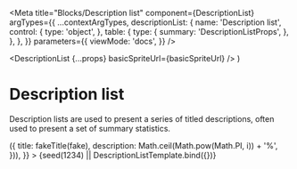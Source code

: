 


<Meta
  title="Blocks/Description list"
  component={DescriptionList}
  argTypes={{
    ...contextArgTypes,
    descriptionList: {
      name: 'Description list',
      control: {
        type: 'object',
      },
      table: {
        type: {
          summary: 'DescriptionListProps',
        },
      },
    },
  }}
  parameters={{
    viewMode: 'docs',
  }}
/>

  <DescriptionList {...props} basicSpriteUrl={basicSpriteUrl} />
)

# Description list

Description lists are used to present a series of titled descriptions, often
used to present a set of summary statistics.

<Canvas withSource="none">
  <Story
    name="Description list"
    args={{
      themeName: 'light',
      accentScheme: 'teams',
      descriptionList: range(4).map((i) => ({
        title: fakeTitle(fake),
        description: Math.ceil(Math.pow(Math.PI, i)) + '%',
      })),
    }}
  >
    {seed(1234) || DescriptionListTemplate.bind({})}
  </Story>
</Canvas>

<ArgsTable story="Description list" />
